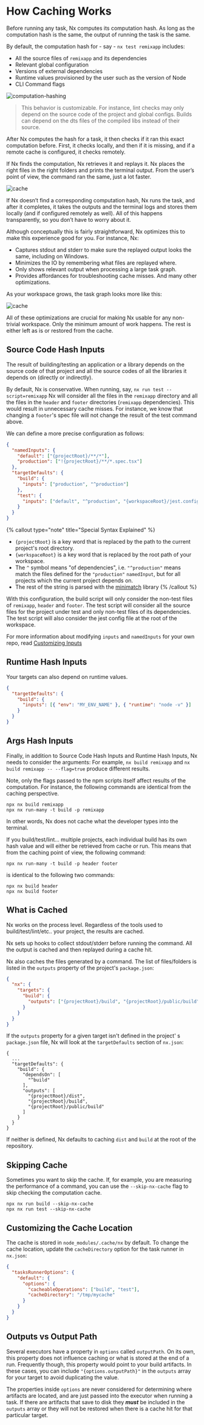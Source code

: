# How Caching Works

Before running any task, Nx computes its computation hash. As long as the computation hash is the same, the output of
running the task is the same.

By default, the computation hash for - say - `nx test remixapp` includes:

- All the source files of `remixapp` and its dependencies
- Relevant global configuration
- Versions of external dependencies
- Runtime values provisioned by the user such as the version of Node
- CLI Command flags

![computation-hashing](/shared/images/caching/nx-hashing.svg)

> This behavior is customizable. For instance, lint checks may only depend on the source code of the project and global
> configs. Builds can depend on the dts files of the compiled libs instead of their source.

After Nx computes the hash for a task, it then checks if it ran this exact computation before. First, it checks
locally, and then if it is missing, and if a remote cache is configured, it checks remotely.

If Nx finds the computation, Nx retrieves it and replays it. Nx places the right files in the right folders and
prints the terminal output. From the user’s point of view, the command ran the same, just a lot faster.

![cache](/shared/images/caching/cache.svg)

If Nx doesn’t find a corresponding computation hash, Nx runs the task, and after it completes, it takes the
outputs and the terminal logs and stores them locally (and if configured remotely as well). All of this happens
transparently, so you don’t have to worry about it.

Although conceptually this is fairly straightforward, Nx optimizes this to make this experience good for you. For
instance, Nx:

- Captures stdout and stderr to make sure the replayed output looks the same, including on Windows.
- Minimizes the IO by remembering what files are replayed where.
- Only shows relevant output when processing a large task graph.
- Provides affordances for troubleshooting cache misses. And many other optimizations.

As your workspace grows, the task graph looks more like this:

![cache](/shared/images/caching/task-graph-big.svg)

All of these optimizations are crucial for making Nx usable for any non-trivial workspace. Only the minimum amount of
work happens. The rest is either left as is or restored from the cache.

## Source Code Hash Inputs

The result of building/testing an application or a library depends on the source code of that project and all the source
codes of all the libraries it depends on (directly or indirectly).

By default, Nx is conservative. When running,
say, `nx run test --script=remixapp` Nx will consider all the files in the `remixapp` directory and all the files
in the `header` and `footer` directories (`remixapp` dependencies). This would result in unnecessary cache misses. For
instance, we know that changing a `footer`'s spec file will not change the result of the test command above.

We can define a more precise configuration as follows:

```json {% fileName="nx.json"%}
{
  "namedInputs": {
    "default": ["{projectRoot}/**/*"],
    "production": ["!{projectRoot}/**/*.spec.tsx"]
  },
  "targetDefaults": {
    "build": {
      "inputs": ["production", "^production"]
    },
    "test": {
      "inputs": ["default", "^production", "{workspaceRoot}/jest.config.ts"]
    }
  }
}
```

<!-- Prettier causes the callout block to break -->
<!-- prettier-ignore-start -->

{% callout type="note" title="Special Syntax Explained" %}

- `{projectRoot}` is a key word that is replaced by the path to the current project's root directory.
- `{workspaceRoot}` is a key word that is replaced by the root path of your workspace.
- The `^` symbol means "of dependencies", i.e. `"^production"` means match the files defined for the `"production"` `namedInput`, but for all projects which the current project depends on.
- The rest of the string is parsed with the [minimatch](https://github.com/isaacs/minimatch) library
{% /callout %}
<!-- prettier-ignore-end -->

With this configuration, the build script will only consider the non-test files of `remixapp`, `header` and `footer`.
The test script will consider all the source files for the project under test and only non-test files of its
dependencies. The test script will also consider the jest config file at the root of the workspace.

For more information about modifying `inputs` and `namedInputs` for your own repo, read [Customizing Inputs](/more-concepts/customizing-inputs)

## Runtime Hash Inputs

Your targets can also depend on runtime values.

```json {% fileName="nx.json"%}
{
  "targetDefaults": {
    "build": {
      "inputs": [{ "env": "MY_ENV_NAME" }, { "runtime": "node -v" }]
    }
  }
}
```

## Args Hash Inputs

Finally, in addition to Source Code Hash Inputs and Runtime Hash Inputs, Nx needs to consider the arguments: For
example, `nx build remixapp` and `nx build remixapp -- --flag=true` produce different
results.

Note, only the flags passed to the npm scripts itself affect results of the computation. For instance, the following
commands are identical from the caching perspective.

```shell
npx nx build remixapp
npx nx run-many -t build -p remixapp
```

In other words, Nx does not cache what the developer types into the terminal.

If you build/test/lint… multiple projects, each individual build has its own hash value and will either be retrieved
from
cache or run. This means that from the caching point of view, the following command:

```shell
npx nx run-many -t build -p header footer
```

is identical to the following two commands:

```shell
npx nx build header
npx nx build footer
```

## What is Cached

Nx works on the process level. Regardless of the tools used to build/test/lint/etc.. your project, the results are
cached.

Nx sets up hooks to collect stdout/stderr before running the command. All the output is cached and then replayed
during a cache hit.

Nx also caches the files generated by a command. The list of files/folders is listed in the `outputs` property of the project's `package.json`:

```json {% fileName="package.json"%}
{
  "nx": {
    "targets": {
      "build": {
        "outputs": ["{projectRoot}/build", "{projectRoot}/public/build"]
      }
    }
  }
}
```

If the `outputs` property for a given target isn't defined in the project'
s `package.json` file, Nx will look at the `targetDefaults` section of `nx.json`:

```jsonc {% fileName="nx.json"%}
{
  ...
  "targetDefaults": {
    "build": {
      "dependsOn": [
        "^build"
      ],
      "outputs": [
        "{projectRoot}/dist",
        "{projectRoot}/build",
        "{projectRoot}/public/build"
      ]
    }
  }
}
```

If neither is defined, Nx defaults to caching `dist` and `build` at the root of the repository.

## Skipping Cache

Sometimes you want to skip the cache. If, for example, you are measuring the performance of a command, you can use
the `--skip-nx-cache` flag to skip checking the computation cache.

```shell
npx nx run build --skip-nx-cache
npx nx run test --skip-nx-cache
```

## Customizing the Cache Location

The cache is stored in `node_modules/.cache/nx` by default. To change the cache location, update the `cacheDirectory` option for the task runner in `nx.json`:

```json {% fileName="nx.json"%}
{
  "tasksRunnerOptions": {
    "default": {
      "options": {
        "cacheableOperations": ["build", "test"],
        "cacheDirectory": "/tmp/mycache"
      }
    }
  }
}
```

## Outputs vs Output Path

Several executors have a property in `options` called `outputPath`. On its own, this property does not influence caching or what is stored at the end of a run. Frequently though, this property would point to your build artifacts. In these cases, you can include `"{options.outputPath}"` in the `outputs` array for your target to avoid duplicating the value.

The properties inside `options` are never considered for determining where artifacts are located, and are just passed into the executor when running a task. If there are artifacts that save to disk they **_must_** be included in the `outputs` array or they will not be restored when there is a cache hit for that particular target.
